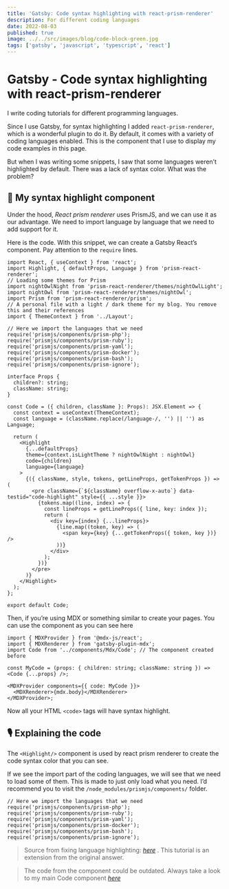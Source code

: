 ```yaml
---
title: 'Gatsby: Code syntax highlighting with react-prism-renderer'
description: For different coding languages
date: 2022-08-03
published: true
image: ../../src/images/blog/code-block-green.jpg
tags: ['gatsby', 'javascript', 'typescript', 'react']
---
```


# Gatsby - Code syntax highlighting with react-prism-renderer

I write coding tutorials for different programming languages.

Since I use Gatsby, for syntax highlighting I added `react-prism-renderer`, which is a wonderful plugin to do it. By default, it comes with a variety of coding languages enabled. This is the component that I use to display my code examples in this page.

But when I was writing some snippets, I saw that some languages weren’t highlighted by default. There was a lack of syntax color. What was the problem?

## 🧱 My syntax highlight component

Under the hood, _React prism renderer_ uses PrismJS, and we can use it as our advantage. We need to import language by language that we need to add support for it.

Here is the code. With this snippet, we can create a Gatsby React’s component. Pay attention to the `require` lines.

```tsx
import React, { useContext } from 'react';
import Highlight, { defaultProps, Language } from 'prism-react-renderer';
// Loading some themes for Prism
import nightOwlNight from 'prism-react-renderer/themes/nightOwlLight';
import nightOwl from 'prism-react-renderer/themes/nightOwl';
import Prism from 'prism-react-renderer/prism';
// A personal file with a light / dark theme for my blog. You remove this and their references
import { ThemeContext } from '../Layout';

// Here we import the languages that we need
require('prismjs/components/prism-php');
require('prismjs/components/prism-ruby');
require('prismjs/components/prism-yaml');
require('prismjs/components/prism-docker');
require('prismjs/components/prism-bash');
require('prismjs/components/prism-ignore');

interface Props {
  children?: string;
  className: string;
}

const Code = ({ children, className }: Props): JSX.Element => {
  const context = useContext(ThemeContext);
  const language = (className.replace(/language-/, '') || '') as Language;

  return (
    <Highlight
      {...defaultProps}
      theme={context.isLightTheme ? nightOwlNight : nightOwl}
      code={children}
      language={language}
    >
      {({ className, style, tokens, getLineProps, getTokenProps }) => (
        <pre className={`${className} overflow-x-auto`} data-testid="code-highlight" style={{ ...style }}>
          {tokens.map((line, index) => {
            const lineProps = getLineProps({ line, key: index });
            return (
              <div key={index} {...lineProps}>
                {line.map((token, key) => (
                  <span key={key} {...getTokenProps({ token, key })} />
                ))}
              </div>
            );
          })}
        </pre>
      )}
    </Highlight>
  );
};

export default Code;
```

Then, if you’re using MDX or something similar to create your pages. You can use the component as you can see here

```tsx
import { MDXProvider } from '@mdx-js/react';
import { MDXRenderer } from 'gatsby-plugin-mdx';
import Code from '../components/Mdx/Code'; // The component created before

const MyCode = (props: { children: string; className: string }) => <Code {...props} />;

<MDXProvider components={{ code: MyCode }}>
  <MDXRenderer>{mdx.body}</MDXRenderer>
</MDXProvider>;
```

Now all your HTML `<code>` tags will have syntax highlight.

## 🎙 Explaining the code

The `<Highlight/>` component is used by react prism renderer to create the code syntax color that you can see.

If we see the import part of the coding languages, we will see that we need to load some of them. This is made to just only load what you need. I’d recommend you to visit the `/node_modules/prismjs/components/` folder.

```tsx
// Here we import the languages that we need
require('prismjs/components/prism-php');
require('prismjs/components/prism-ruby');
require('prismjs/components/prism-yaml');
require('prismjs/components/prism-docker');
require('prismjs/components/prism-bash');
require('prismjs/components/prism-ignore');
```

> Source from fixing language highlighting: [_here_](https://github.com/FormidableLabs/prism-react-renderer/issues/53) . This tutorial is an extension from the original answer.

> The code from the component could be outdated. Always take a look to my main Code component [_here_](https://github.com/helmerdavila/portfolio/blob/main/src/components/Mdx/Code.tsx)
